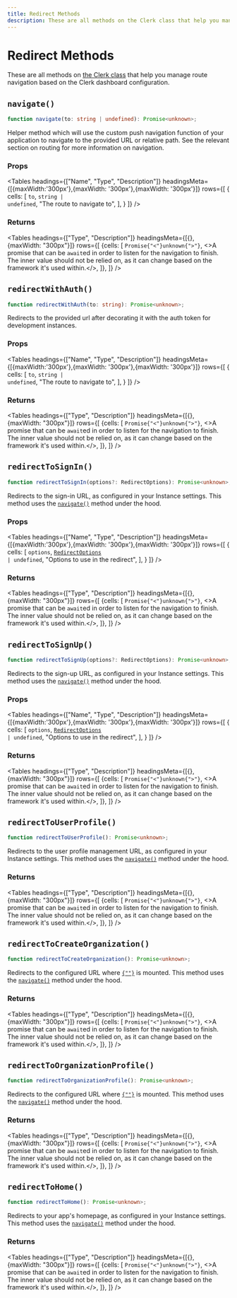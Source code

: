 ```yaml
---
title: Redirect Methods
description: These are all methods on the Clerk class that help you manage route navigation based on the Clerk dashboard configuration.
---
```



# Redirect Methods

These are all methods on [the Clerk class](/docs/references/javascript/clerk/clerk) that help you manage route navigation based on the Clerk dashboard configuration.

## `navigate()`

```typescript
function navigate(to: string | undefined): Promise<unknown>;
```

Helper method which will use the custom push navigation function of your application to navigate to the provided URL or relative path. See the relevant section on routing for more information on navigation.

### Props

<Tables
  headings={["Name", "Type", "Description"]}
  headingsMeta={[{maxWidth:'300px'},{maxWidth: '300px'},{maxWidth: '300px'}]}
  rows={[
  {
  cells: [
  <code>to</code>,
  <code>string | undefined</code>,
  "The route to navigate to",
  ],
  }
  ]}
/>

### Returns

<Tables
  headings={["Type", "Description"]}
  headingsMeta={[{}, {maxWidth: "300px"}]}
  rows={[
  {cells: [
  <code>Promise{"<"}unknown{">"}</code>,
  <>A promise that can be <code>await</code>ed in order to listen for the navigation to finish.<br/>The inner value should not be relied on, as it can change based on the framework it's used within.</>,
  ]},
  ]}
/>

## `redirectWithAuth()`

```typescript
function redirectWithAuth(to: string): Promise<unknown>;
```

Redirects to the provided url after decorating it with the auth token for development instances.


### Props

<Tables
  headings={["Name", "Type", "Description"]}
  headingsMeta={[{maxWidth:'300px'},{maxWidth: '300px'},{maxWidth: '300px'}]}
  rows={[
  {
  cells: [
  <code>to</code>,
  <code>string | undefined</code>,
  "The route to navigate to",
  ],
  }
  ]}
/>

### Returns

<Tables
  headings={["Type", "Description"]}
  headingsMeta={[{}, {maxWidth: "300px"}]}
  rows={[
  {cells: [
  <code>Promise{"<"}unknown{">"}</code>,
  <>A promise that can be <code>await</code>ed in order to listen for the navigation to finish.<br/>The inner value should not be relied on, as it can change based on the framework it's used within.</>,
  ]},
  ]}
/>

## `redirectToSignIn()`

```typescript
function redirectToSignIn(options?: RedirectOptions): Promise<unknown>;
```

Redirects to the sign-in URL, as configured in your Instance settings. This method uses the [`navigate()`](#navigate) method under the hood.


### Props

<Tables
  headings={["Name", "Type", "Description"]}
  headingsMeta={[{maxWidth:'300px'},{maxWidth: '300px'},{maxWidth: '300px'}]}
  rows={[
  {
  cells: [
  <code>options</code>,
  <code><a href="/docs/references/javascript/types/redirect-options">RedirectOptions</a> | undefined</code>,
  "Options to use in the redirect",
  ],
  }
  ]}
/>

### Returns

<Tables
  headings={["Type", "Description"]}
  headingsMeta={[{}, {maxWidth: "300px"}]}
  rows={[
  {cells: [
  <code>Promise{"<"}unknown{">"}</code>,
  <>A promise that can be <code>await</code>ed in order to listen for the navigation to finish.<br/>The inner value should not be relied on, as it can change based on the framework it's used within.</>,
  ]},
  ]}
/>

## `redirectToSignUp()`

```typescript
function redirectToSignUp(options?: RedirectOptions): Promise<unknown>;
```

Redirects to the sign-up URL, as configured in your Instance settings. This method uses the [`navigate()`](#navigate) method under the hood.

### Props

<Tables
  headings={["Name", "Type", "Description"]}
  headingsMeta={[{maxWidth:'300px'},{maxWidth: '300px'},{maxWidth: '300px'}]}
  rows={[
  {
  cells: [
  <code>options</code>,
  <code><a href="/docs/references/javascript/types/redirect-options">RedirectOptions</a> | undefined</code>,
  "Options to use in the redirect",
  ],
  }
  ]}
/>

### Returns

<Tables
  headings={["Type", "Description"]}
  headingsMeta={[{}, {maxWidth: "300px"}]}
  rows={[
  {cells: [
  <code>Promise{"<"}unknown{">"}</code>,
  <>A promise that can be <code>await</code>ed in order to listen for the navigation to finish.<br/>The inner value should not be relied on, as it can change based on the framework it's used within.</>,
  ]},
  ]}
/>


## `redirectToUserProfile()`

```typescript
function redirectToUserProfile(): Promise<unknown>;
```

Redirects to the user profile management URL, as configured in your Instance settings. This method uses the [`navigate()`](#navigate) method under the hood.

### Returns

<Tables
  headings={["Type", "Description"]}
  headingsMeta={[{}, {maxWidth: "300px"}]}
  rows={[
  {cells: [
  <code>Promise{"<"}unknown{">"}</code>,
  <>A promise that can be <code>await</code>ed in order to listen for the navigation to finish.<br/>The inner value should not be relied on, as it can change based on the framework it's used within.</>,
  ]},
  ]}
/>

## `redirectToCreateOrganization()`

```typescript
function redirectToCreateOrganization(): Promise<unknown>;
```

Redirects to the configured URL where <code><a href="/docs/references/javascript/clerk/create-organization">{"<CreateOrganization />"}</a></code> is mounted. This method uses the [`navigate()`](#navigate) method under the hood.

### Returns

<Tables
  headings={["Type", "Description"]}
  headingsMeta={[{}, {maxWidth: "300px"}]}
  rows={[
  {cells: [
  <code>Promise{"<"}unknown{">"}</code>,
  <>A promise that can be <code>await</code>ed in order to listen for the navigation to finish.<br/>The inner value should not be relied on, as it can change based on the framework it's used within.</>,
  ]},
  ]}
/>

## `redirectToOrganizationProfile()`

```typescript
function redirectToOrganizationProfile(): Promise<unknown>;
```

Redirects to the configured URL where <code><a href="/docs/references/javascript/clerk/organization-profile">{"<OrganizationProfile />"}</a></code> is mounted. This method uses the [`navigate()`](#navigate) method under the hood.

### Returns

<Tables
  headings={["Type", "Description"]}
  headingsMeta={[{}, {maxWidth: "300px"}]}
  rows={[
  {cells: [
  <code>Promise{"<"}unknown{">"}</code>,
  <>A promise that can be <code>await</code>ed in order to listen for the navigation to finish.<br/>The inner value should not be relied on, as it can change based on the framework it's used within.</>,
  ]},
  ]}
/>


## `redirectToHome()`

```typescript
function redirectToHome(): Promise<unknown>;
```

Redirects to your app's homepage, as configured in your Instance settings. This method uses the [`navigate()`](#navigate) method under the hood.

### Returns

<Tables
  headings={["Type", "Description"]}
  headingsMeta={[{}, {maxWidth: "300px"}]}
  rows={[
  {cells: [
  <code>Promise{"<"}unknown{">"}</code>,
  <>A promise that can be <code>await</code>ed in order to listen for the navigation to finish.<br/>The inner value should not be relied on, as it can change based on the framework it's used within.</>,
  ]},
  ]}
/>
